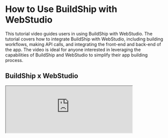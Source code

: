 # How to Use BuildShip with WebStudio

This tutorial video guides users in using BuildShip with WebStudio. The tutorial covers how to integrate BuildShip with
WebStudio, including building workflows, making API calls, and integrating the front-end and back-end of the app. The
video is ideal for anyone interested in leveraging the capabilities of BuildShip and WebStudio to simplify their app
building process.

## BuildShip x WebStudio

<iframe
  className='aspect-video w-full'
  src='https://www.youtube.com/embed/PhQTUB1octs?si=sGcI1dyV6ytZO47w'
  allow='accelerometer; autoplay; clipboard-write; encrypted-media; gyroscope; picture-in-picture;
    allowfullscreen'
  width='80%'
/>
